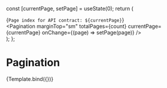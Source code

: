 

<Meta title="Patterns/Navigation/Pagination" component={Pagination} />

  const [currentPage, setPage] = useState(0);
  return (
    <div>
      <div>{`Page index for API contract: ${currentPage}`}</div>
      <Pagination
        marginTop="sm"
        totalPages={count}
        currentPage={currentPage}
        onChange={(page) => setPage(page)}
      />
    </div>
  );
};

# Pagination

<Canvas>
  <Story
    name="Pagination"
    args={{
      count: 10,
    }}
    argTypes={{
      count: {
        control: { type: 'number', min: 0 },
      },
    }}
  >
    {Template.bind({})}
  </Story>
</Canvas>

<ArgsTable story="Pagination" />
